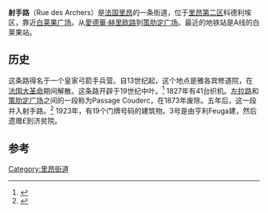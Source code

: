 {{Infobox street
| name                    = 射手路
| native_name             = Rue des Archers
| image                   = Archers.jpg
| caption                 = 15号立面的雕塑
| postal_code             = 69002
| location                = [[法国|法国]][[里昂|里昂]][[里昂第二区|里昂第二区]]
| coordinates             = {{coord|45.759427|N|4.833323|E|}}
}}
'''射手路'''（Rue des Archers）是[[法国|法国]][[里昂|里昂]]的一条街道，位于[[里昂第二区|里昂第二区]]科德利埃区，靠近[[白莱果广场|白莱果广场]]。从[[愛德華·赫里欧路|愛德華·赫里欧路]]到[[策肋定广场_(里昂)|策肋定广场]]。最近的地铁站是A线的白莱果站。

==历史==
这条路得名于一个皇家弓箭手兵营。自13世纪起，这个地点是雅各宾修道院，在[[法国大革命|法国大革命]]期间解散。这条路开辟于19世纪中叶。<ref>{{cite web |title=Rue des Archers |url=http://ruesdelyon.wysiup.net/PageRubrique.php?ID=1003780&rubID=1003863# |publisher=Rues de Lyon |language=法语 |accessdate=2009年8月3日 |archive-url=https://web.archive.org/web/20070928140556/http://ruesdelyon.wysiup.net/PageRubrique.php?ID=1003780&rubID=1003863 |archive-date=2007年9月28日 |dead-url=yes }}</ref> 1827年有41台织机。[[左拉路|左拉路]]和[[策肋定广场_(里昂)|策肋定广场]]之间的一段称为Passage Couderc，在1873年废除。五年后，这一段并入射手路。<ref>{{cite book |title=Rues de Lyon à travers les siècles |first=Maurice |last=Vanario |publisher=ELAH |place=Lyon |year=2002 |language=法语|isbn=2-84147-126-8 |page=16}}</ref> 1923年，有19个门牌号码的建筑物。3号是由亨利Feuga建，然后遗赠£到济贫院。

==参考==
{{reflist}}
[[Category:里昂街道|Category:里昂街道]]